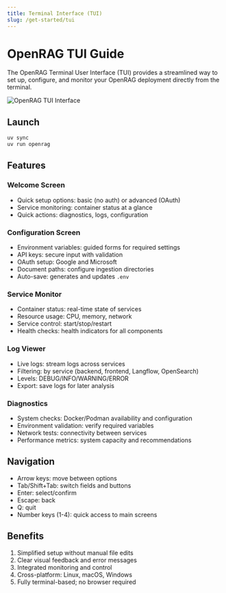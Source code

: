 ```yaml
---
title: Terminal Interface (TUI)
slug: /get-started/tui
---
```


# OpenRAG TUI Guide

The OpenRAG Terminal User Interface (TUI) provides a streamlined way to set up, configure, and monitor your OpenRAG deployment directly from the terminal.

![OpenRAG TUI Interface](@site/static/img/OpenRAG_TUI_2025-09-10T13_04_11_757637.svg)

## Launch

```bash
uv sync
uv run openrag
```

## Features

### Welcome Screen
- Quick setup options: basic (no auth) or advanced (OAuth)
- Service monitoring: container status at a glance
- Quick actions: diagnostics, logs, configuration

### Configuration Screen
- Environment variables: guided forms for required settings
- API keys: secure input with validation
- OAuth setup: Google and Microsoft
- Document paths: configure ingestion directories
- Auto-save: generates and updates `.env`

### Service Monitor
- Container status: real-time state of services
- Resource usage: CPU, memory, network
- Service control: start/stop/restart
- Health checks: health indicators for all components

### Log Viewer
- Live logs: stream logs across services
- Filtering: by service (backend, frontend, Langflow, OpenSearch)
- Levels: DEBUG/INFO/WARNING/ERROR
- Export: save logs for later analysis

### Diagnostics
- System checks: Docker/Podman availability and configuration
- Environment validation: verify required variables
- Network tests: connectivity between services
- Performance metrics: system capacity and recommendations

## Navigation
- Arrow keys: move between options
- Tab/Shift+Tab: switch fields and buttons
- Enter: select/confirm
- Escape: back
- Q: quit
- Number keys (1-4): quick access to main screens

## Benefits
1. Simplified setup without manual file edits
2. Clear visual feedback and error messages
3. Integrated monitoring and control
4. Cross-platform: Linux, macOS, Windows
5. Fully terminal-based; no browser required


